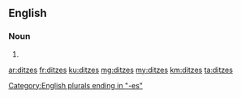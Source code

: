==English==

===Noun===
{{head|en|plural}}

# {{plural of|ditz|lang=en}}

[[Category:English plurals ending in "-es"]]

[[ar:ditzes]]
[[fr:ditzes]]
[[ku:ditzes]]
[[mg:ditzes]]
[[my:ditzes]]
[[km:ditzes]]
[[ta:ditzes]]